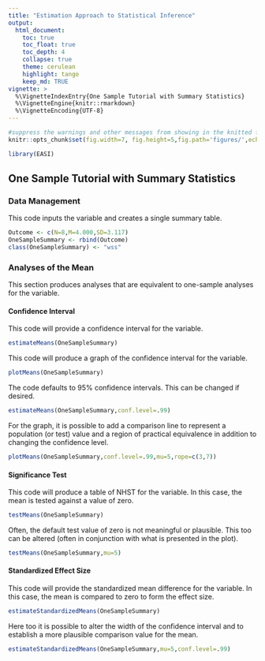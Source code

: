 ```yaml
---
title: "Estimation Approach to Statistical Inference"
output:
  html_document:
    toc: true
    toc_float: true
    toc_depth: 4
    collapse: true
    theme: cerulean
    highlight: tango
    keep_md: TRUE
vignette: >
  %\VignetteIndexEntry{One Sample Tutorial with Summary Statistics}
  %\VignetteEngine{knitr::rmarkdown}
  %\VignetteEncoding{UTF-8}
---
```


```r
#suppress the warnings and other messages from showing in the knitted file.
knitr::opts_chunk$set(fig.width=7, fig.height=5,fig.path='figures/',echo=TRUE,warning=FALSE,message=FALSE)
```

```r
library(EASI)
```

## One Sample Tutorial with Summary Statistics

### Data Management

This code inputs the variable and creates a single summary table.
```r
Outcome <- c(N=8,M=4.000,SD=3.117)
OneSampleSummary <- rbind(Outcome)
class(OneSampleSummary) <- "wss"
```

### Analyses of the Mean

This section produces analyses that are equivalent to one-sample analyses for the variable.

#### Confidence Interval

This code will provide a confidence interval for the variable.
```r
estimateMeans(OneSampleSummary)
```

This code will produce a graph of the confidence interval for the variable.
```r
plotMeans(OneSampleSummary)
```

The code defaults to 95% confidence intervals. This can be changed if desired.
```r
estimateMeans(OneSampleSummary,conf.level=.99)
```

For the graph, it is possible to add a comparison line to represent a population (or test) value and a region of practical equivalence in addition to changing the confidence level.
```r
plotMeans(OneSampleSummary,conf.level=.99,mu=5,rope=c(3,7))
```

#### Significance Test

This code will produce a table of NHST for the variable. In this case, the mean is tested against a value of zero.
```r
testMeans(OneSampleSummary)
```

Often, the default test value of zero is not meaningful or plausible. This too can be altered (often in conjunction with what is presented in the plot).
```r
testMeans(OneSampleSummary,mu=5)
```

#### Standardized Effect Size

This code will provide the standardized mean difference for the variable. In this case, the mean is compared to zero to form the effect size.
```r
estimateStandardizedMeans(OneSampleSummary)
```

Here too it is possible to alter the width of the confidence interval and to establish a more plausible comparison value for the mean.
```r
estimateStandardizedMeans(OneSampleSummary,mu=5,conf.level=.99)
```
